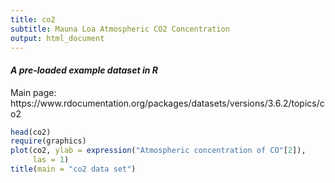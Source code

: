 ```yaml
---
title: co2
subtitle: Mauna Loa Atmospheric CO2 Concentration
output: html_document
---
```


#### *A pre-loaded example dataset in R*
Main page: https://www.rdocumentation.org/packages/datasets/versions/3.6.2/topics/co2

```r
head(co2)
require(graphics)
plot(co2, ylab = expression("Atmospheric concentration of CO"[2]),
     las = 1)
title(main = "co2 data set")
```
